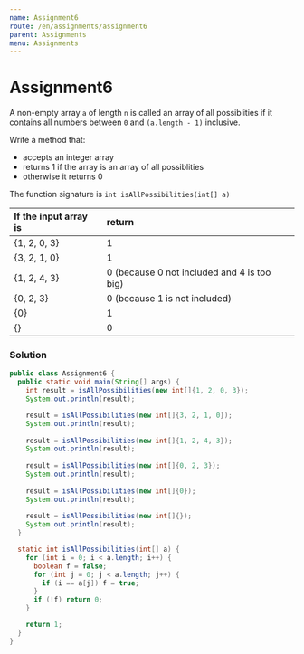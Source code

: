```yaml
---
name: Assignment6
route: /en/assignments/assignment6
parent: Assignments
menu: Assignments
---
```


# Assignment6

A non-empty array `a` of length `n` is called an array of all possiblities if it contains all numbers between `0` and `(a.length - 1)` inclusive.

Write a method that:

* accepts an integer array
* returns 1 if the array is an array of all possiblities
* otherwise it returns 0

The function signature is `int isAllPossibilities(int[] a)`

| If the input array is | return |
|:-------------|:-------------|
| {1, 2, 0, 3} | 1 |
| {3, 2, 1, 0} | 1 |
| {1, 2, 4, 3} | 0 (because 0 not included and 4 is too big) |
| {0, 2, 3} | 0 (because 1 is not included) |
| {0} | 1 |
| {} | 0 |

### Solution

```java
public class Assignment6 {
  public static void main(String[] args) {
    int result = isAllPossibilities(new int[]{1, 2, 0, 3});
    System.out.println(result);

    result = isAllPossibilities(new int[]{3, 2, 1, 0});
    System.out.println(result);
    
    result = isAllPossibilities(new int[]{1, 2, 4, 3});
    System.out.println(result);
    
    result = isAllPossibilities(new int[]{0, 2, 3});
    System.out.println(result);
    
    result = isAllPossibilities(new int[]{0});
    System.out.println(result);
    
    result = isAllPossibilities(new int[]{});
    System.out.println(result);
  }

  static int isAllPossibilities(int[] a) {
    for (int i = 0; i < a.length; i++) {
      boolean f = false;
      for (int j = 0; j < a.length; j++) {
        if (i == a[j]) f = true;
      }
      if (!f) return 0;
    }

    return 1;
  }
}
```
